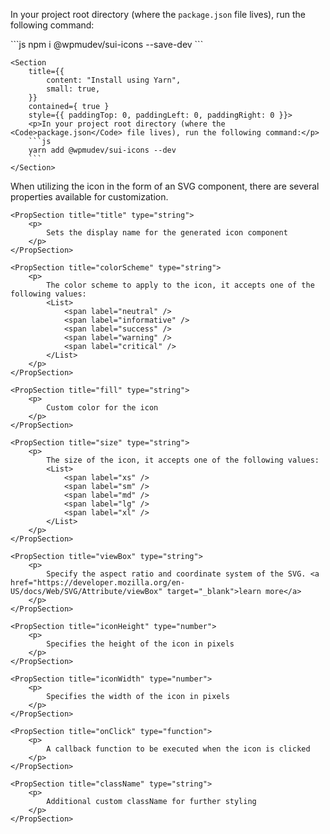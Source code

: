 
<Section contained={ true } style={{ paddingTop: 0 }}>
	<NodeJSWarning/>
</Section>

<Section title="Installation" style={{ paddingTop: 0, paddingBottom: 0 }}>
	<Section
		title={{
			content: "Install using NPM",
			small: true,
		}}
		contained={ true }
		style={{ paddingTop: 0, paddingLeft: 0, paddingRight: 0 }}>
		<p>In your project root directory (where the <Code>package.json</Code> file lives), run the following command:</p>
		```js
		npm i @wpmudev/sui-icons --save-dev
		```
	</Section>

	<Section
		title={{
			content: "Install using Yarn",
			small: true,
		}}
		contained={ true }
		style={{ paddingTop: 0, paddingLeft: 0, paddingRight: 0 }}>
		<p>In your project root directory (where the <Code>package.json</Code> file lives), run the following command:</p>
		```js
		yarn add @wpmudev/sui-icons --dev
		```
	</Section>
</Section>

<Section title="Props" border={true} style={{ paddingTop: 0 }}>
	<p>When utilizing the icon in the form of an SVG component, there are several properties available for customization.</p>

	<PropSection title="title" type="string">
		<p>
		    Sets the display name for the generated icon component
		</p>
    </PropSection>

	<PropSection title="colorScheme" type="string">
		<p>
		    The color scheme to apply to the icon, it accepts one of the following values:
			<List>
				<span label="neutral" />
				<span label="informative" />
				<span label="success" />
				<span label="warning" />
				<span label="critical" />
			</List>
		</p>
    </PropSection>

	<PropSection title="fill" type="string">
		<p>
			Custom color for the icon
		</p>
    </PropSection>

	<PropSection title="size" type="string">
		<p>
		    The size of the icon, it accepts one of the following values:
			<List>
				<span label="xs" />
				<span label="sm" />
				<span label="md" />
				<span label="lg" />
				<span label="xl" />
			</List>
		</p>
    </PropSection>

	<PropSection title="viewBox" type="string">
		<p>
			Specify the aspect ratio and coordinate system of the SVG. <a href="https://developer.mozilla.org/en-US/docs/Web/SVG/Attribute/viewBox" target="_blank">learn more</a>
		</p>
    </PropSection>

	<PropSection title="iconHeight" type="number">
		<p>
			Specifies the height of the icon in pixels 
		</p>
    </PropSection>

	<PropSection title="iconWidth" type="number">
		<p>
			Specifies the width of the icon in pixels
		</p>
    </PropSection>

	<PropSection title="onClick" type="function">
		<p>
			A callback function to be executed when the icon is clicked
		</p>
    </PropSection>

	<PropSection title="className" type="string">
		<p>
			Additional custom className for further styling
		</p>
    </PropSection>
</Section>

<CommonPropsNotice />
